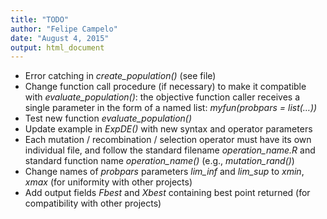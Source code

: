 ```yaml
---
title: "TODO"
author: "Felipe Campelo"
date: "August 4, 2015"
output: html_document
---
```


- Error catching in *create_population()* (see file)
- Change function call procedure (if necessary) to make it compatible with 
    *evaluate_population()*: the objective function caller receives a single 
    parameter in the form of a named list: _myfun(probpars = list(...))_
- Test new function *evaluate_population()*
- Update example in _ExpDE()_ with new syntax and operator parameters
- Each mutation / recombination / selection operator must have its own 
  individual file, and follow the standard filename *operation_name.R* and
  standard function name *operation_name()* (e.g., *mutation_rand()*)
- Change names of _probpars_ parameters *lim_inf* and *lim_sup* to *xmin*, *xmax* (for uniformity with other projects)
- Add output fields _Fbest_ and _Xbest_ containing best point returned (for compatibility with other projects)
